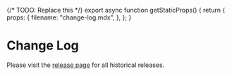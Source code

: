 
{/* TODO: Replace this */}
export async function getStaticProps() {
	return {
		props: {
			filename: "change-log.mdx",
		},
	};
}

# Change Log

Please visit the [release page](https://github.com/chaance/tsdx/releases) for all historical releases.
